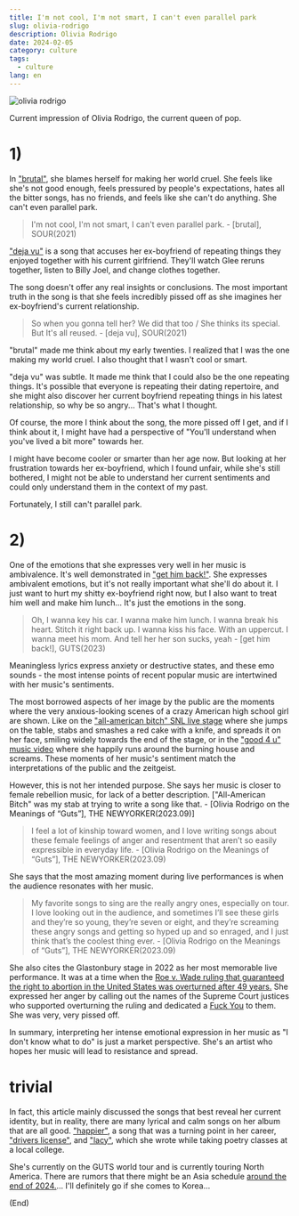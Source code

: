 ```yaml
---
title: I'm not cool, I'm not smart, I can't even parallel park
slug: olivia-rodrigo
description: Olivia Rodrigo
date: 2024-02-05
category: culture
tags:
  - culture
lang: en
---
```


![olivia rodrigo](../images/olivia-rodrigo/olivia.png)

Current impression of Olivia Rodrigo, the current queen of pop.

# 1)

In ["brutal"](https://www.youtube.com/watch?v=OGUy2UmRxJ0), she blames herself for making her world cruel. She feels like she's not good enough, feels pressured by people's expectations, hates all the bitter songs, has no friends, and feels like she can't do anything. She can't even parallel park.

> I'm not cool, I'm not smart, I can't even parallel park. - [brutal], SOUR(2021)

["deja vu"](https://www.youtube.com/watch?v=cii6ruuycQA) is a song that accuses her ex-boyfriend of repeating things they enjoyed together with his current girlfriend. They'll watch Glee reruns together, listen to Billy Joel, and change clothes together.

The song doesn't offer any real insights or conclusions. The most important truth in the song is that she feels incredibly pissed off as she imagines her ex-boyfriend's current relationship.

> So when you gonna tell her? We did that too / She thinks its special. But It's all reused. - [deja vu], SOUR(2021)

"brutal" made me think about my early twenties. I realized that I was the one making my world cruel. I also thought that I wasn't cool or smart.

"deja vu" was subtle. It made me think that I could also be the one repeating things. It's possible that everyone is repeating their dating repertoire, and she might also discover her current boyfriend repeating things in his latest relationship, so why be so angry... That's what I thought.

Of course, the more I think about the song, the more pissed off I get, and if I think about it, I might have had a perspective of "You'll understand when you've lived a bit more" towards her.

I might have become cooler or smarter than her age now. But looking at her frustration towards her ex-boyfriend, which I found unfair, while she's still bothered, I might not be able to understand her current sentiments and could only understand them in the context of my past.

Fortunately, I still can't parallel park.

# 2)

One of the emotions that she expresses very well in her music is ambivalence. It's well demonstrated in ["get him back!"](https://www.youtube.com/watch?v=ZsJ-BHohXRI). She expresses ambivalent emotions, but it's not really important what she'll do about it. I just want to hurt my shitty ex-boyfriend right now, but I also want to treat him well and make him lunch... It's just the emotions in the song.

> Oh, I wanna key his car. I wanna make him lunch. I wanna break his heart. Stitch it right back up. I wanna kiss his face. With an uppercut. I wanna meet his mom. And tell her her son sucks, yeah - [get him back!], GUTS(2023)

Meaningless lyrics express anxiety or destructive states, and these emo sounds - the most intense points of recent popular music are intertwined with her music's sentiments.

The most borrowed aspects of her image by the public are the moments where the very anxious-looking scenes of a crazy American high school girl are shown. Like on the ["all-american bitch" SNL live stage](https://www.youtube.com/watch?v=bR-pos12iTA&pp=ygUOYWxsIGFtZXJpY2FuIGI%3D) where she jumps on the table, stabs and smashes a red cake with a knife, and spreads it on her face, smiling widely towards the end of the stage, or in the ["good 4 u" music video](https://youtu.be/gNi_6U5Pm_o?t=168) where she happily runs around the burning house and screams. These moments of her music's sentiment match the interpretations of the public and the zeitgeist.

However, this is not her intended purpose. She says her music is closer to female rebellion music, for lack of a better description. ["All-American Bitch" was my stab at trying to write a song like that. - [Olivia Rodrigo on the Meanings of “Guts”], THE NEWYORKER(2023.09)]

> I feel a lot of kinship toward women, and I love writing songs about these female feelings of anger and resentment that aren’t so easily expressible in everyday life. - [Olivia Rodrigo on the Meanings of “Guts”], THE NEWYORKER(2023.09)

She says that the most amazing moment during live performances is when the audience resonates with her music.

> My favorite songs to sing are the really angry ones, especially on tour. I love looking out in the audience, and sometimes I’ll see these girls and they’re so young, they’re seven or eight, and they’re screaming these angry songs and getting so hyped up and so enraged, and I just think that’s the coolest thing ever. - [Olivia Rodrigo on the Meanings of “Guts”], THE NEWYORKER(2023.09)

She also cites the Glastonbury stage in 2022 as her most memorable live performance. It was at a time when the [Roe v. Wade ruling that guaranteed the right to abortion in the United States was overturned after 49 years.](https://www.bbc.com/korean/news-61934454) She expressed her anger by calling out the names of the Supreme Court justices who supported overturning the ruling and dedicated a [Fuck You](https://www.youtube.com/watch?v=EPrWKBQfFUQ) to them. She was very, very pissed off.

In summary, interpreting her intense emotional expression in her music as "I don't know what to do" is just a market perspective. She's an artist who hopes her music will lead to resistance and spread.

# trivial

In fact, this article mainly discussed the songs that best reveal her current identity, but in reality, there are many lyrical and calm songs on her album that are all good. ["happier"](https://www.youtube.com/watch?v=ZQFmRXgeR-s), a song that was a turning point in her career, ["drivers license"](https://www.youtube.com/watch?v=ZmDBbnmKpqQ), and ["lacy"](https://www.youtube.com/watch?v=osUVVpUqe_Y), which she wrote while taking poetry classes at a local college.

She's currently on the GUTS world tour and is currently touring North America. There are rumors that there might be an Asia schedule [around the end of 2024.](https://www.reddit.com/r/OliviaRodrigo/comments/16megfp/asian_dates/)... I'll definitely go if she comes to Korea...

(End)
